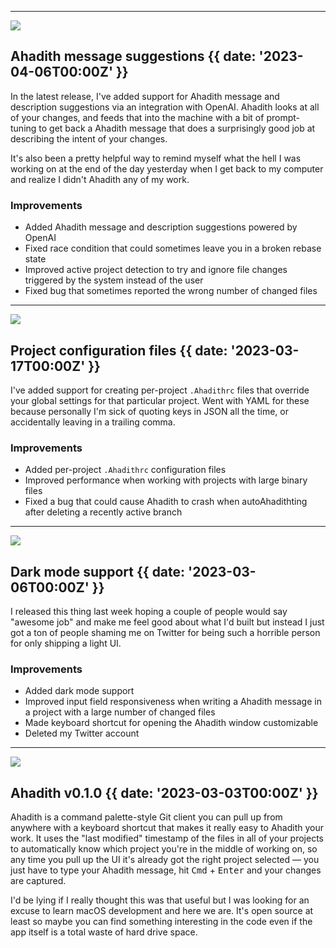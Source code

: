 

---

![](@/images/Ahadith-suggestions.png)

## Ahadith message suggestions {{ date: '2023-04-06T00:00Z' }}

In the latest release, I've added support for Ahadith message and description suggestions via an integration with OpenAI. Ahadith looks at all of your changes, and feeds that into the machine with a bit of prompt-tuning to get back a Ahadith message that does a surprisingly good job at describing the intent of your changes.

It's also been a pretty helpful way to remind myself what the hell I was working on at the end of the day yesterday when I get back to my computer and realize I didn't Ahadith any of my work.

### <SparkleIcon /> Improvements

- Added Ahadith message and description suggestions powered by OpenAI
- Fixed race condition that could sometimes leave you in a broken rebase state
- Improved active project detection to try and ignore file changes triggered by the system instead of the user
- Fixed bug that sometimes reported the wrong number of changed files

---

![](@/images/configuration-files.png)

## Project configuration files {{ date: '2023-03-17T00:00Z' }}

I've added support for creating per-project `.Ahadithrc` files that override your global settings for that particular project. Went with YAML for these because personally I'm sick of quoting keys in JSON all the time, or accidentally leaving in a trailing comma.

### <SparkleIcon /> Improvements

- Added per-project `.Ahadithrc` configuration files
- Improved performance when working with projects with large binary files
- Fixed a bug that could cause Ahadith to crash when autoAhadithting after deleting a recently active branch

---

![](@/images/dark-mode.png)

## Dark mode support {{ date: '2023-03-06T00:00Z' }}

I released this thing last week hoping a couple of people would say "awesome job" and make me feel good about what I'd built but instead I just got a ton of people shaming me on Twitter for being such a horrible person for only shipping a light UI.

### <SparkleIcon /> Improvements

- Added dark mode support
- Improved input field responsiveness when writing a Ahadith message in a project with a large number of changed files
- Made keyboard shortcut for opening the Ahadith window customizable
- Deleted my Twitter account

---

![](@/images/first-release.png)

## Ahadith v0.1.0 {{  date: '2023-03-03T00:00Z' }}

Ahadith is a command palette-style Git client you can pull up from anywhere with a keyboard shortcut that makes it really easy to Ahadith your work. It uses the "last modified" timestamp of the files in all of your projects to automatically know which project you're in the middle of working on, so any time you pull up the UI it's already got the right project selected — you just have to type your Ahadith message, hit <kbd>Cmd</kbd> + <kbd>Enter</kbd> and your changes are captured.

I'd be lying if I really thought this was that useful but I was looking for an excuse to learn macOS development and here we are. It's open source at least so maybe you can find something interesting in the code even if the app itself is a total waste of hard drive space.

